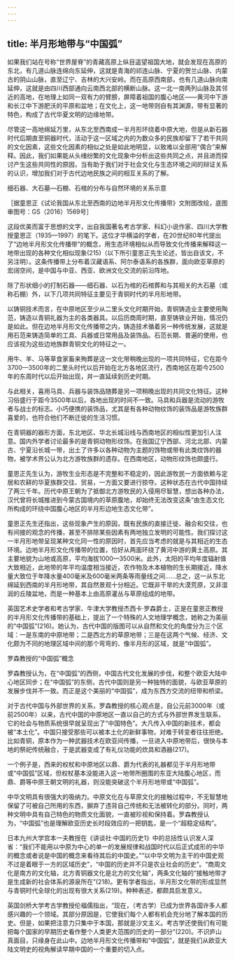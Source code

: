 ```yaml
---
---
---
```

title: 半月形地带与“中国弧”
---




如果我们站在号称“世界屋脊”的青藏高原上纵目遥望祖国大地，就会发现在高原的东北，有几道山脉连绵向东延伸，这就是青海的祁连山脉、宁夏的贺兰山脉、内蒙古的阴山山脉，直至辽宁、吉林的大兴安岭。而在高原西南部，也有几道山脉向南延伸，这就是由四川西部通向云南西北部的横断山脉。这一北一南两列山脉及其邻近的高地，在地理上如同一双有力的臂膀，屏障着祖国的腹心地区——黄河中下游和长江中下游肥沃的平原和盆地；在文化上，这一地带则自有其渊源，带有显著的特色，构成了古代华夏文明的边缘地带。

尽管这一高地绵延万里，从东北至西南成一半月形环绕着中原大地，但是从新石器时代后期直至铜器时代，活动于这一区域之内的为数众多的民族却留下了若干共同的文化因素，这些文化因素的相似之处是如此地明显，以致难以全部用“偶合”来解释。因此，我们如果能从头绪纷繁的文化现象中分析出这些共同之点，并且进而探讨产生这些共同性的原因，当有助于我们对于社会文化与生态环境之间的辩证关系的认识，增加我们对于古代边地民族之间的相互关系的了解。

细石器、大石墓—石棚、石棺的分布与自然环境的关系示意

［据童恩正《试论我国从东北至西南的边地半月形文化传播带》文附图改绘，底图审图号：GS（2016）1569号］



这段优美而富于思想的文字，出自我国著名考古学家、科幻小说作家、四川大学教授童恩正（1935—1997）的笔下。这位才华横溢的学者，在20世纪80年代提出了“边地半月形文化传播带”的概念，用生态环境相似从而导致文化传播来解释这一地带出现的各种文化相似现象(215)（以下所引童恩正先生论述，皆出自该文，不另注明）。这条传播带上分布着汉藏语系、阿尔泰语系的各族群，面向欧亚草原的宏阔空间，是中国与中亚、西亚、欧洲文化交流的前沿阵地。

除了形状细小的打制石器——细石器、以石为棺的石棺葬和与其相关的大石墓（或称石棚）外，以下几项共同特征主要见于青铜时代的半月形地带。

以铸铜技术而言，在中原地区至少从二里头文化时期开始，青铜铸造业主要使用陶范，铸造以青铜礼器为主的各类器具。以后历商周时期，直至铸铁业开始，情况仍是如此。但在边地半月形文化传播带之内，铸造技术循着另一种传统发展，这就是用石范来铸造简单的工具、兵器或日常用品及装饰品。石范长期、普遍的使用，也应该视为这些边地族群青铜文化的特征之一。

用牛、羊、马等草食家畜来殉葬是这一文化带稍晚出现的一项共同特征，它在距今3700—3500年的二里头时代以后开始在北方各地区流行，西南地区在距今2500年的东周时代以后开始出现，并一直延续到历史时期。

与此相关，喜用马具、兵器与装饰品随葬是另一项稍晚出现的共同文化特征。这种习俗盛行于距今3500年以后，各地出现的时间不一致。马具和兵器是流动的游牧者与战士的标志。小巧便携的装饰品，尤其是有各种动物纹饰的装饰品是游牧族群喜爱的，也符合他们不断迁徙的生活习惯。

在青铜器的器形方面，东北地区、华北长城沿线与西南地区的相似性更加引人注意。国内外学者讨论最多的是青铜动物形纹饰。在我国辽宁西部、河北北部、内蒙古、宁夏沿长城一带，出土了许多以各种动物为主题的饰物或带有此类纹饰的器物，被学术界公认为北方游牧族群的遗存。在西南地区，动物形纹饰也颇盛行。

童恩正先生认为，游牧生业形态是不完整和不稳定的，因此游牧民一方面依赖与定居和农耕的华夏族群交往、贸易，一方面又要进行掠夺。这种状态在古代中国持续了两三千年。历代中原王朝为了抵御北方游牧民的入侵用尽智慧，想出各种办法，汉代曾将长城推进到今蒙古国境内的草原腹地，却始终无法改变这条“由生态文化所构成的环绕中国腹心地区的半月形边地生态文化带”。

童恩正先生还指出，这些现象产生的原因，既有民族的直接迁徙、融合和交往，也有间接的观念的传播，甚至不排除某些因素有两地独立发明的可能性。我们探讨这一半月形地带呈现某种文化同一性的原因时，首先应当考虑的就是与其相近的生态环境。边地半月形文化传播带的位置，恰好从两面环绕了黄河中游的黄土高原。其主要地貌为山地或高原，平均海拔1000—3500米。此外，太阳的平均年度辐射值大致相近，此地带的年平均温度相当接近，农作物及木本植物的生长期接近，降水量大致位于年降水量400毫米及600毫米两条等雨量线之间……总之，这一从东北绵延到西南的半月形地带，其自然景观十分相近。它既非干旱的大漠荒原，又非湿润的丘陵盆地，而是一种基本上由高原灌丛与草原组成的地带。

英国艺术史学者和考古学家、牛津大学教授杰西卡·罗森爵士，正是在童恩正教授的半月形文化传播带的基础上，提出了一个特殊的人文地理学概念，她称之为美丽的“中国弧”(216)。她认为，古代中国的版图可以从自然和文化的角度分为三个区域：一是东南的中原地带；二是西北方的草原地带；三是在这两个气候、经济、文化颇为不同的地理区域中间的那个弯弯的、像半月形的区域，就是“中国弧”。

罗森教授的“中国弧”概念



罗森教授认为，在“中国弧”的西侧，中国古代文化发展的步伐，和整个欧亚大陆中心地区同步；在“中国弧”的东侧，古代中国则是另一种独特的面貌，与欧亚草原的发展步伐并不一致。而正是这个美丽的“中国弧”，成为东西方交流的纽带和桥梁。

对于古代中国与外部世界的关系，罗森教授的核心观点是，自公元前3000年（或前2500年）以来，古代中国的中原地区一直以自己的方式与外部世界发生联系，它的社会与物质系统很早就呈现出了“中国特色”。大凡传入中国的新技术，都会被“本土化”。中国只接受那些可以被本土化的新鲜事物，对难于转变者往往拒绝。比如青铜，原本作为一种武器技术在欧亚间传播，一旦进入中原地带后，很快与本地的祭祀传统融合，于是武器变成了有礼仪功能的炊具和酒器(217)。

一个例子是，西来的权杖和中原地区以鼎、爵为代表的礼器都见于半月形地带或“中国弧”区域，但权杖基本没能进入这一地带所圈围的东亚大陆腹心地区，而鼎、爵等中原王朝文明的礼器，则没能突破这个半月形地带或“中国弧”。

中华文明具有很强大的吸纳力。中原文化在与草原文化的接触过程中，不无智慧地保留了可被自己所用的东西，摒弃了违背自己传统和无法被转化的部分。同时，两种文明中具有自己特色的物质文化面貌，一直被珍视和保持着。罗森教授认为，“中国弧”也是理解欧亚历史长时段效应的一把钥匙，是一个“超稳定结构”。

日本九州大学宫本一夫教授在《讲谈社·中国的历史1》中的总括性认识发人深省：“我们不能用以中原为中心的单一的发展规律和战国时代以后正式成形的中华的概念或者说是中国的概念来看待其后的中国史。”“以中华文明为主干的中国史观不过是着眼于一方的区域历史”，“中国的历史并不只是农业社会的历史”。“商周文化是南方的文化轴，北方青铜器文化是北方的文化轴”，两条文化轴的“接触地带才是生成新的社会体系的源泉所在”(218)。更有学者指出，半月形文化带的形成显然与青铜时代全球化的出现有很大关系(219)。种种表述，都颇具启发意义。

英国剑桥大学考古学教授伦福儒指出，“现在，（考古学）已成为世界各国许多人都感兴趣的一个领域。其部分原因是，它使我们每个人都有机会充分地了解本国的历史。但是，如果把注意力只集中于本国，那就是沙文主义。考古学还使我们有可能把每个国家的早期历史看作整个人类更大范围的历史的一部分”(220)。不识庐山真面目，只缘身在此山中。边地半月形文化传播带和“中国弧”，就是我们从欧亚大陆文明史的视角解读早期中国的一个重要的切入点。